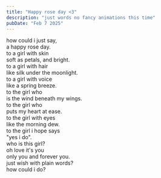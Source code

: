 ```yaml
---
title: "Happy rose day <3"
description: "just words no fancy animations this time"
pubDate: "Feb 7 2025"
---
```


how could i just say,  
a happy rose day.  
to a girl with skin   
soft as petals, and bright.  
to a girl with hair  
like silk under the moonlight.  
to a girl with voice  
like a spring breeze.  
to the girl who   
is the wind beneath my wings.  
to the girl who   
puts my heart at ease.  
to the girl with eyes   
like the morning dew.  
to the girl i hope says  
"yes i do".  
who is this girl?  
oh love it's you  
only you and forever you.  
just wish with plain words?  
how could i do?  
